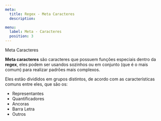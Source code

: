 ```yaml
---
meta:
  title: Regex - Meta Caracteres
  description:

menu:
  label: Meta - Caracteres
  position: 3
---
```



<Heading>Meta Caracteres</Heading>

**Meta caracteres** são caracteres que possuem funções especiais dentro da **regex**, eles podem ser usandos sozinhos ou em conjunto (que é o mais comum) para realizar padrões mais complexos.

Eles estão divididos em grupos distintos, de acordo com as características comuns entre eles, que são os:

- <Link to="/docs/representantes">Representantes</Link>
- <Link to="/docs/quantificadores">Quantificadores</Link>
- <Link to="/docs/ancoras">Ancoras</Link>
- <Link to="/docs/barra-letra">Barra Letra</Link>
- <Link to="/docs/outros">Outros</Link>
